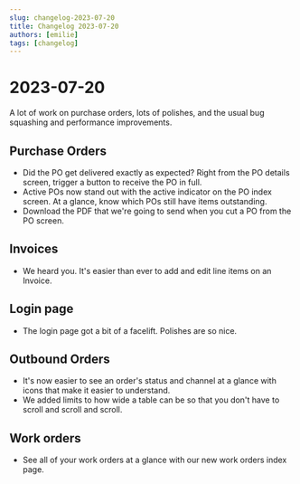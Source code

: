 ```yaml
---
slug: changelog-2023-07-20
title: Changelog 2023-07-20
authors: [emilie]
tags: [changelog]
---
```

# 2023-07-20

A lot of work on purchase orders, lots of polishes, and the usual bug squashing and performance improvements. 

## Purchase Orders
* Did the PO get delivered exactly as expected? Right from the PO details screen, trigger a button to receive the PO in full. 
* Active POs now stand out with the active indicator on the PO index screen. At a glance, know which POs still have items outstanding.
* Download the PDF that we're going to send when you cut a PO from the PO screen.  

## Invoices
* We heard you. It's easier than ever to add and edit line items on an Invoice. 

## Login page
* The login page got a bit of a facelift. Polishes are so nice.

## Outbound Orders 
* It's now easier to see an order's status and channel at a glance with icons that make it easier to understand. 
* We added limits to how wide a table can be so that you don't have to scroll and scroll and scroll.

## Work orders
* See all of your work orders at a glance with our new work orders index page. 
